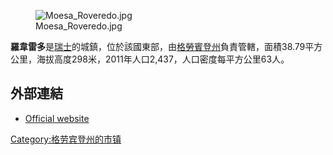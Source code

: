 [[Image:Moesa_Roveredo.jpg|right]]

'''羅韋雷多'''是[[瑞士|瑞士]]的城鎮，位於該國東部，由[[格勞賓登州|格勞賓登州]]負責管轄，面積38.79平方公里，海拔高度298米，2011年人口2,437，人口密度每平方公里63人。

==外部連結==
* [http://www.roveredo.ch/ Official website] {{it icon}}

{{Authority control}}
{{Switzerland-geo-stub}}
[[Category:格劳宾登州的市镇|Category:格劳宾登州的市镇]]